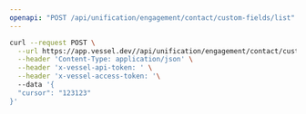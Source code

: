 ```yaml
---
openapi: "POST /api/unification/engagement/contact/custom-fields/list"
---
```


<RequestExample>

```bash Request
curl --request POST \
  --url https://app.vessel.dev//api/unification/engagement/contact/custom-fields/list \
  --header 'Content-Type: application/json' \
  --header 'x-vessel-api-token: ' \
  --header 'x-vessel-access-token: '\ 
  --data '{
  "cursor": "123123"
}'
```

</RequestExample>


      